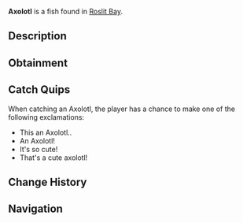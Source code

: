 {{FishInfobox
|image          = Axolotl.png
|rarity         = Legendary
|sea            = First Sea
|location       = [[Roslit Bay]]
|sublocation    = Freshwater
|sources        = Fishing Rod
|radar_location = 
|prog_speed     = -10
|xp             = 550
|weather        = 
|time           = Night
|season         = Spring, Autumn
|bait           = Insect
|base_weight    = 1.5
|base_value     = 1000
|weight_range   = 1
|base_chance    = 0.05
|base_resil     = 75
}}
'''Axolotl''' is a {{Rarity|Legendary}} fish found in [[Roslit Bay]].

== Description ==
{{Description|Axolotls are small carnivorous creatures who reside in the Roslit Bay pond. They are nocturnal creatures and are known to hunt primarily worms. They are well known for their ability to regenerate and adorable faces.|Bestiary Entry}}

== Obtainment ==
{{Description|Caught in Roslit Bays pond at night.|Bestiary Hint}}
{{Fish Availability|
Roslit Bay/Freshwater Pond
Roslit Bay/Freshwater Pond Seaweed
|top_rods      = 
Ethereal Prism Rod\90154.86\641327.04;
Leviathan's Fang Rod\88592.61\793000.32;
Seraphic Rod\83097.77\653700.43;
Rod Of The Forgotten Fang\77419.11\643650.53;
Destiny Rod\76922.6\618718.58;
Resourceful Rod\71773.18\532256.88;
Heaven's Rod\66569.35\612487.37;
Trident Rod\62616.7\765794.23;
Free Spirit Rod\62534.54\753994.43;
No-Life Rod\76799.45\677344.28;
Flimsy Rod\34489.24\603571.43;
Training Rod\27622.57\368768.62;
Rod Of The Depths\68628.83\628271.26;
Challenger's Rod\71209.32\640465.38;
Rod Of The Exalted One\70380.38\629249.43;
Zeus Rod\62848.47\600273.2;
Verdant Shear Rod\60182.79\602642.32;
Blazebringer Rod\59652.54\571982.52;
Depthseeker Rod\54738.16\561111.69;
Avalanche Rod\49265.42\510425.98;
Volcanic Rod\48975.39\474866.88;
Steady Rod\14763.66\163951.58
|recommended   = Ethereal Prism Rod
}}

== Catch Quips ==
When catching an Axolotl, the player has a chance to make one of the following exclamations:
* This an Axolotl..
* An Axolotl!
* It's so cute!
* That's a cute axolotl!

== Change History ==
{{Change History|{{subst:Current Version}}}}

== Navigation ==
{{Fish Navbox|Roslit Bay}}